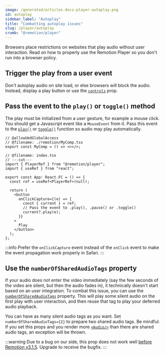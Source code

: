```yaml
---
image: /generated/articles-docs-player-autoplay.png
id: autoplay
sidebar_label: "Autoplay"
title: "Combatting autoplay issues"
slug: /player/autoplay
crumb: "@remotion/player"
---
```


Browsers place restrictions on websites that play audio without user interaction. Read on how to properly use the Remotion Player so you don't run into a browser policy.

## Trigger the play from a user event

Don't autoplay audio on site load, or else browsers will block the audio. Instead, display a play button or use the [`controls`](/docs/player/player#controls) prop.

## Pass the event to the `play()` or `toggle()` method

The play must be initialized from a user gesture, for example a mouse click. You should get a Javascript event like a `MouseEvent` from it. Pass this event to the [`play()`](/docs/player/player#play) or [`toggle()`](/docs/player/player#toggle) function so audio may play automatically.

```tsx twoslash
// @allowUmdGlobalAccess
// @filename: ./remotion/MyComp.tsx
export const MyComp = () => <></>;

// @filename: index.tsx
// ---cut---
import { PlayerRef } from "@remotion/player";
import { useRef } from "react";

export const App: React.FC = () => {
  const ref = useRef<PlayerRef>(null);

  return (
    <button
      onClickCapture={(e) => {
        const { current } = ref;
        // Pass the event to .play(), .pause() or .toggle()
        current?.play(e);
      }}
    >
      Play
    </button>
  );
};
```

:::info
Prefer the `onClickCapture` event instead of the `onClick` event to make the event propagation work properly in Safari.
:::

## Use the `numberOfSharedAudioTags` property

If your audio does not enter the video immediately (say the few seconds of the video are silent, but then the audio fades in), it technically doesn't start based on an user integration. To combat this issue, you can use the [`numberOfSharedAudioTags`](/docs/player/player#numberofsharedaudiotags) property. This will play some silent audio on the first play with user interaction, and then reuse that tag to play your deferred audio playback.

You can have as many silent audio tags as you want. Set `numberOfSharedAudioTags={2}` to prepare two shared audio tags. Be mindful: If you set this props and you render more [`<Audio/>`](/docs/audio) than there are shared audio tags, an exception will be thrown.

:::warning
Due to a bug on our side, this prop does not work well [before Remotion v3.1.5](https://github.com/remotion-dev/remotion/issues/723). Upgrade to receive the bugfix.
:::
